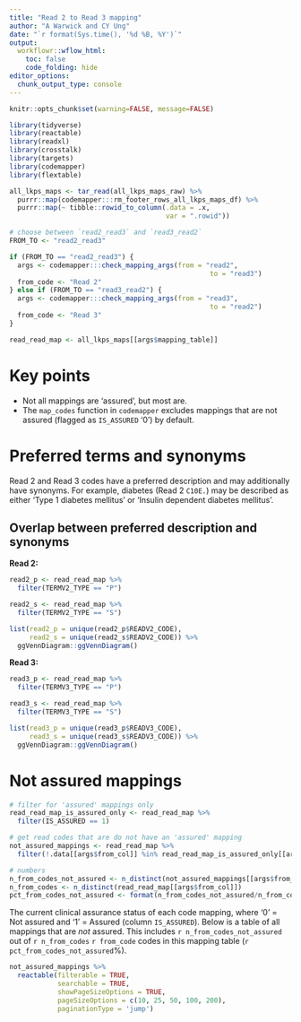 ```yaml
---
title: "Read 2 to Read 3 mapping"
author: "A Warwick and CY Ung"
date: "`r format(Sys.time(), '%d %B, %Y')`"
output: 
  workflowr::wflow_html:
    toc: false
    code_folding: hide
editor_options:
  chunk_output_type: console
---
```


```r
knitr::opts_chunk$set(warning=FALSE, message=FALSE)
```

```r
library(tidyverse)
library(reactable)
library(readxl)
library(crosstalk)
library(targets)
library(codemapper)
library(flextable)

all_lkps_maps <- tar_read(all_lkps_maps_raw) %>% 
  purrr::map(codemapper:::rm_footer_rows_all_lkps_maps_df) %>%
  purrr::map(~ tibble::rowid_to_column(.data = .x,
                                       var = ".rowid"))

# choose between `read2_read3` and `read3_read2`
FROM_TO <- "read2_read3"

if (FROM_TO == "read2_read3") {
  args <- codemapper:::check_mapping_args(from = "read2",
                                                  to = "read3")
  from_code <- "Read 2"
} else if (FROM_TO == "read3_read2") {
  args <- codemapper:::check_mapping_args(from = "read3",
                                                  to = "read2")
  from_code <- "Read 3"
}

read_read_map <- all_lkps_maps[[args$mapping_table]]
```

# Key points

- Not all mappings are 'assured', but most are.
- The `map_codes` function in `codemapper` excludes mappings that are not assured (flagged as `IS_ASSURED` '0') by default.

# Preferred terms and synonyms

Read 2 and Read 3 codes have a preferred description and may additionally have synonyms. For example, diabetes (Read 2 `C10E.`) may be described as either 'Type 1 diabetes mellitus' or 'Insulin dependent diabetes mellitus'.

## Overlap between preferred description and synonyms

**Read 2:**

```r
read2_p <- read_read_map %>% 
  filter(TERMV2_TYPE == "P")

read2_s <- read_read_map %>% 
  filter(TERMV2_TYPE == "S")

list(read2_p = unique(read2_p$READV2_CODE),
     read2_s = unique(read2_s$READV2_CODE)) %>% 
  ggVennDiagram::ggVennDiagram()
```

**Read 3:**

```r
read3_p <- read_read_map %>% 
  filter(TERMV3_TYPE == "P")

read3_s <- read_read_map %>% 
  filter(TERMV3_TYPE == "S")

list(read3_p = unique(read3_p$READV3_CODE),
     read3_s = unique(read3_s$READV3_CODE)) %>% 
  ggVennDiagram::ggVennDiagram()
```

# Not assured mappings

```r
# filter for 'assured' mappings only
read_read_map_is_assured_only <- read_read_map %>% 
  filter(IS_ASSURED == 1)

# get read codes that are do not have an 'assured' mapping
not_assured_mappings <- read_read_map %>% 
  filter(!.data[[args$from_col]] %in% read_read_map_is_assured_only[[args$from_col]])

# numbers
n_from_codes_not_assured <- n_distinct(not_assured_mappings[[args$from_col]])
n_from_codes <- n_distinct(read_read_map[[args$from_col]])
pct_from_codes_not_assured <- format(n_from_codes_not_assured/n_from_codes * 100, digits = 3)
```

The current clinical assurance status of each code mapping, where '0' = Not assured and '1' = Assured (column `IS_ASSURED`). Below is a table of all mappings that are *not* assured. This includes `r n_from_codes_not_assured` out of `r n_from_codes` `r from_code` codes in this mapping table (`r pct_from_codes_not_assured`%).

```r
not_assured_mappings %>% 
  reactable(filterable = TRUE,
            searchable = TRUE,
            showPageSizeOptions = TRUE,
            pageSizeOptions = c(10, 25, 50, 100, 200),
            paginationType = 'jump')
```
